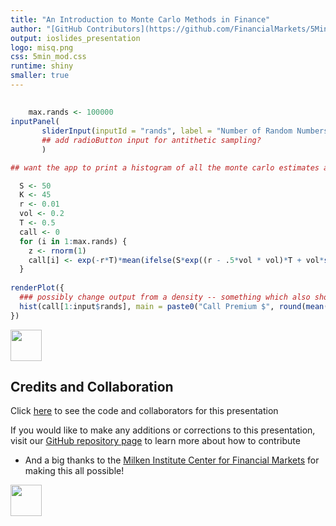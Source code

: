 ```yaml
---
title: "An Introduction to Monte Carlo Methods in Finance"
author: "[GitHub Contributors](https://github.com/FinancialMarkets/5MinuteFinance/graphs/contributors)"
output: ioslides_presentation
logo: misq.png
css: 5min_mod.css
runtime: shiny
smaller: true
---
```


##

```r
    max.rands <- 100000
inputPanel(
	   sliderInput(inputId = "rands", label = "Number of Random Numbers in Monte Carlo", min = 50, max = max.rands, step = 1000, value = 50)
	   ## add radioButton input for antithetic sampling?
	   )

## want the app to print a histogram of all the monte carlo estimates at the end of each run.  See the code here to implement: https://gist.github.com/trestletech/8608815

  S <- 50
  K <- 45
  r <- 0.01
  vol <- 0.2
  T <- 0.5
  call <- 0
  for (i in 1:max.rands) {
    z <- rnorm(1)
    call[i] <- exp(-r*T)*mean(ifelse(S*exp((r - .5*vol * vol)*T + vol*sqrt(T)*z) > K, S*exp((r - .5*vol * vol)*T + vol*sqrt(T)*z) - K, 0))
  }
    
renderPlot({ 
  ### possibly change output from a density -- something which also shows the variability of the estimate.
  hist(call[1:input$rands], main = paste0("Call Premium $", round(mean(call[1:input$rands]), 2)), xlab = "Call Option Value", breaks = 100)
})
```

<div class="MIfooter"><img src="mi.png" style="height:50px;"></div> 

## Credits and Collaboration

Click [here](https://github.com/FinancialMarkets/5MinuteFinance/blob/master/Econometrics/monte_carlo/monte_carlo.Rmd) to see the code and collaborators for this presentation

If you would like to make any additions or corrections to this presentation, visit our [GitHub repository page](https://github.com/FinancialMarkets/5MinuteFinance#how-to-contribute) to learn more about how to contribute

- And a big thanks to the [Milken Institute Center for Financial Markets](http://www.milkeninstitute.org/centers/markets) for making this all possible!


<div class="MIfooter"><img src="mi.png" style="height:50px;"></div> 
